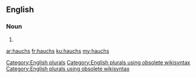 ==English==

===Noun===
{{head|en}}

# {{plural of|hauch}}

[[Category:English plurals]][[Category:English plurals using obsolete wikisyntax]][[Category:English plurals using obsolete wikisyntax]]

[[ar:hauchs]]
[[fr:hauchs]]
[[ku:hauchs]]
[[my:hauchs]]